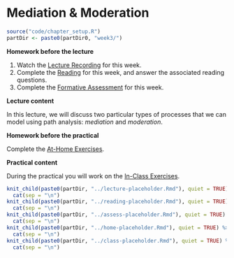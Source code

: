 # Mediation & Moderation

```r
source("code/chapter_setup.R")
partDir <- paste0(partDir0, "week3/")
```

**Homework before the lecture**

1. Watch the [Lecture Recording](lecture-2.html) for this week.
1. Complete the [Reading](reading-2.html) for this week, and answer the 
associated reading questions.
1. Complete the [Formative Assessment](formative-assessment-2.html) for this week.

**Lecture content**

In this lecture, we will discuss two particular types of processes that we can
model using path analysis: *mediation* and *moderation*.

**Homework before the practical**

Complete the [At-Home Exercises](at-home-exercises-2.html). 

**Practical content**

During the practical you will work on the [In-Class Exercises](in-class-exercises-2.html).

<!------------------------------------------------------------------------------
```r
knit_child(paste0(partDir, "w5_lecture.Rmd"), quiet = TRUE) %>%
  cat(sep = "\n")
knit_child(paste0(partDir, "w5_reading.Rmd"), quiet = TRUE) %>%
  cat(sep = "\n")
knit_child(paste0(partDir, "w5_assess.Rmd"), quiet = TRUE) %>%
  cat(sep = "\n")
knit_child(paste0(partDir, "w5_home.Rmd"), quiet = TRUE) %>%
  cat(sep = "\n")
knit_child(paste0(partDir, "w5_class.Rmd"), quiet = TRUE) %>%
  cat(sep = "\n")
```
------------------------------------------------------------------------------->

```r
knit_child(paste0(partDir, "../lecture-placeholder.Rmd"), quiet = TRUE) %>%
  cat(sep = "\n")
knit_child(paste0(partDir, "../reading-placeholder.Rmd"), quiet = TRUE) %>%
  cat(sep = "\n")
knit_child(paste0(partDir, "../assess-placeholder.Rmd"), quiet = TRUE) %>%
  cat(sep = "\n")
knit_child(paste0(partDir, "../home-placeholder.Rmd"), quiet = TRUE) %>%
  cat(sep = "\n")
knit_child(paste0(partDir, "../class-placeholder.Rmd"), quiet = TRUE) %>%
  cat(sep = "\n")
```
